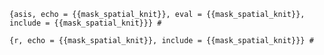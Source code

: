 ```{asis, echo = {{mask_spatial_knit}}, eval = {{mask_spatial_knit}}, include = {{mask_spatial_knit}}}
# 
```

```{r, echo = {{mask_spatial_knit}}, include = {{mask_spatial_knit}}}
# 
```
